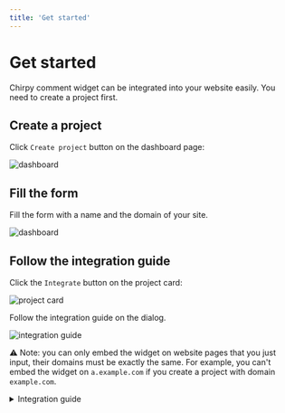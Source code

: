 ```yaml
---
title: 'Get started'
---
```


# Get started

Chirpy comment widget can be integrated into your website easily. You need to create a project first.

## Create a project

Click `Create project` button on the dashboard page:

![dashboard](/images/docs/get-started/dashboard.png)

## Fill the form

Fill the form with a name and the domain of your site.

![dashboard](/images/docs/get-started/form.png)

## Follow the integration guide

Click the `Integrate` button on the project card:

![project card](/images/docs/get-started/project-card.png)

Follow the integration guide on the dialog.

![integration guide](/images/docs/get-started/integration-guide.png)

⚠️ Note: you can only embed the widget on website pages that you just input, their domains must be exactly the same. For example, you can't embed the widget on `a.example.com` if you create a project with domain `example.com`.

<details>
  <summary>Integration guide</summary>
  <h3>Usage on any website</h3>

To embed the comment widget on your website, first add the script tag with your project id to the HTML:

```html
<script
  defer
  src="http://chirpy.dev/bootstrapper.js"
  data-chirpy-domain="<your-domain>"
></script>
```

Then, add the data-chirpy-comment attribute to any HTML element that should render the widget:

```html
<div data-chirpy-comment="true"></div>
```

</details>
